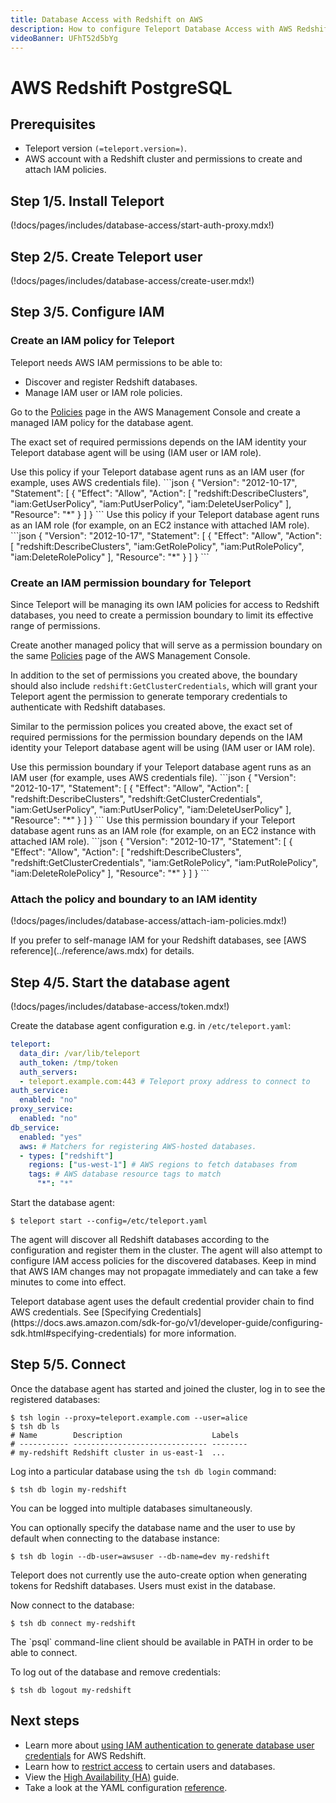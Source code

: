 ```yaml
---
title: Database Access with Redshift on AWS
description: How to configure Teleport Database Access with AWS Redshift PostgreSQL.
videoBanner: UFhT52d5bYg
---
```


# AWS Redshift PostgreSQL

## Prerequisites

- Teleport version `(=teleport.version=)`.
- AWS account with a Redshift cluster and permissions to create and attach IAM
  policies.

## Step 1/5. Install Teleport

(!docs/pages/includes/database-access/start-auth-proxy.mdx!)

## Step 2/5. Create Teleport user

(!docs/pages/includes/database-access/create-user.mdx!)

## Step 3/5. Configure IAM

### Create an IAM policy for Teleport

Teleport needs AWS IAM permissions to be able to:

- Discover and register Redshift databases.
- Manage IAM user or IAM role policies.

Go to the [Policies](https://console.aws.amazon.com/iamv2/home#/policies) page
in the AWS Management Console and create a managed IAM policy for the database
agent.

The exact set of required permissions depends on the IAM identity your Teleport
database agent will be using (IAM user or IAM role).

<Tabs>
  <TabItem label="IAM user">
  Use this policy if your Teleport database agent runs as an IAM user (for
  example, uses AWS credentials file).
  ```json
  {
      "Version": "2012-10-17",
      "Statement": [
          {
              "Effect": "Allow",
              "Action": [
                  "redshift:DescribeClusters",
                  "iam:GetUserPolicy",
                  "iam:PutUserPolicy",
                  "iam:DeleteUserPolicy"
              ],
              "Resource": "*"
          }
      ]
  }
  ```
  </TabItem>
  <TabItem label="IAM role">
  Use this policy if your Teleport database agent runs as an IAM role (for
  example, on an EC2 instance with attached IAM role).
  ```json
  {
      "Version": "2012-10-17",
      "Statement": [
          {
              "Effect": "Allow",
              "Action": [
                  "redshift:DescribeClusters",
                  "iam:GetRolePolicy",
                  "iam:PutRolePolicy",
                  "iam:DeleteRolePolicy"
              ],
              "Resource": "*"
          }
      ]
  }
  ```
  </TabItem>
</Tabs>

### Create an IAM permission boundary for Teleport
Since Teleport will be managing its own IAM policies for access to Redshift
databases, you need to create a permission boundary to limit its effective
range of permissions.

Create another managed policy that will serve as a permission boundary on the
same [Policies](https://console.aws.amazon.com/iamv2/home#/policies) page of
the AWS Management Console.

In addition to the set of permissions you created above, the boundary should
also include `redshift:GetClusterCredentials`, which will grant your Teleport
agent the permission to generate temporary credentials to authenticate with
Redshift databases.

Similar to the permission polices you created above, the exact set of required
permissions for the permission boundary depends on the IAM identity your
Teleport database agent will be using (IAM user or IAM role).

<Tabs>
  <TabItem label="IAM user">
  Use this permission boundary if your Teleport database agent runs as an IAM
  user (for example, uses AWS credentials file).
  ```json
  {
      "Version": "2012-10-17",
      "Statement": [
          {
              "Effect": "Allow",
              "Action": [
                  "redshift:DescribeClusters",
                  "redshift:GetClusterCredentials",
                  "iam:GetUserPolicy",
                  "iam:PutUserPolicy",
                  "iam:DeleteUserPolicy"
              ],
              "Resource": "*"
          }
      ]
  }
  ```
  </TabItem>
  <TabItem label="IAM role">
  Use this permission boundary if your Teleport database agent runs as an IAM
  role (for example, on an EC2 instance with attached IAM role).
  ```json
  {
      "Version": "2012-10-17",
      "Statement": [
          {
              "Effect": "Allow",
              "Action": [
                  "redshift:DescribeClusters",
                  "redshift:GetClusterCredentials",
                  "iam:GetRolePolicy",
                  "iam:PutRolePolicy",
                  "iam:DeleteRolePolicy"
              ],
              "Resource": "*"
          }
      ]
  }
  ```
  </TabItem>
</Tabs>

### Attach the policy and boundary to an IAM identity
(!docs/pages/includes/database-access/attach-iam-policies.mdx!)

<Admonition type="note" title="Self-managed IAM">
  If you prefer to self-manage IAM for your Redshift databases, see [AWS
  reference](../reference/aws.mdx) for details.
</Admonition>

## Step 4/5. Start the database agent
(!docs/pages/includes/database-access/token.mdx!)

Create the database agent configuration e.g. in `/etc/teleport.yaml`:

```yaml
teleport:
  data_dir: /var/lib/teleport
  auth_token: /tmp/token
  auth_servers:
  - teleport.example.com:443 # Teleport proxy address to connect to
auth_service:
  enabled: "no"
proxy_service:
  enabled: "no"
db_service:
  enabled: "yes"
  aws: # Matchers for registering AWS-hosted databases.
  - types: ["redshift"]
    regions: ["us-west-1"] # AWS regions to fetch databases from
    tags: # AWS database resource tags to match
      "*": "*"
```

Start the database agent:

```code
$ teleport start --config=/etc/teleport.yaml
```

The agent will discover all Redshift databases according to the configuration
and register them in the cluster. The agent will also attempt to configure IAM
access policies for the discovered databases. Keep in mind that AWS IAM changes
may not propagate immediately and can take a few minutes to come into effect.

<Admonition type="note" title="AWS credentials">
  Teleport database agent uses the default credential provider chain to find AWS
  credentials. See [Specifying Credentials](https://docs.aws.amazon.com/sdk-for-go/v1/developer-guide/configuring-sdk.html#specifying-credentials)
  for more information.
</Admonition>

## Step 5/5. Connect

Once the database agent has started and joined the cluster, log in to see the
registered databases:

```code
$ tsh login --proxy=teleport.example.com --user=alice
$ tsh db ls
# Name        Description                    Labels
# ----------- ------------------------------ --------
# my-redshift Redshift cluster in us-east-1  ...
```

Log into a particular database using the `tsh db login` command:

```code
$ tsh db login my-redshift
```

<Admonition type="tip" title="Tip">
  You can be logged into multiple databases simultaneously.
</Admonition>

You can optionally specify the database name and the user to use by default
when connecting to the database instance:

```code
$ tsh db login --db-user=awsuser --db-name=dev my-redshift
```

<Admonition type="note" title="Database users must exist">
  Teleport does not currently use the auto-create option when generating
  tokens for Redshift databases. Users must exist in the database.
</Admonition>

Now connect to the database:

```code
$ tsh db connect my-redshift
```

<Admonition type="note" title="Note">
  The `psql` command-line client should be available in PATH in order to be
  able to connect.
</Admonition>

To log out of the database and remove credentials:

```code
$ tsh db logout my-redshift
```

## Next steps

- Learn more about [using IAM authentication to generate database user
  credentials](https://docs.aws.amazon.com/redshift/latest/mgmt/generating-user-credentials.html) for AWS Redshift.
- Learn how to [restrict access](../rbac.mdx) to certain users and databases.
- View the [High Availability (HA)](../guides/ha.mdx) guide.
- Take a look at the YAML configuration [reference](../reference/configuration.mdx).
